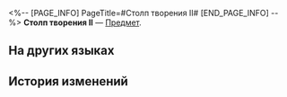<%-- [PAGE_INFO]
PageTitle=#Столп творения II#
[END_PAGE_INFO] --%>
{{Предмет Инфобокс
|id          = 252374
|Изображение = Предмет Столп творения II.png
|Тип         = 
|Инвентарь   = 
|Редкость    = 5
|Эффект      = 
|Описание    = Соберите набор карточек воспоминаний, чтобы получить усиление.
}}
{{Описание|Ваши воспоминания об Освоении могут стать источником вдохновения для игры.}}
'''Столп творения II''' — [[Предмет]].

==На других языках==
{{На других языках
|en   = Pillars of Creation (II)
|zhs  = 造物之柱-Ⅱ
|zht  = 造物之柱-Ⅱ
|ja   = 造物の柱-II
|ko   = 창조의 기둥-Ⅱ
|es   = Pilares de la Creación&nbsp;II
|fr   = Piliers de la création (II)
|ru   = Столп творения II
|th   = Pillars of Creation II
|vi   = Trụ Cột Tạo Vật-II
|de   = Säulen der Schöpfung (II)
|id   = Pillars of Creation II
|pt   = Pilares da Criação (II)
}}

==История изменений==
{{История изменений|3.5}}